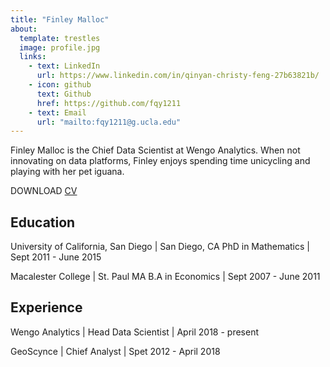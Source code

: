 ```yaml
---
title: "Finley Malloc"
about:
  template: trestles
  image: profile.jpg
  links:
    - text: LinkedIn
      url: https://www.linkedin.com/in/qinyan-christy-feng-27b63821b/
    - icon: github
      text: Github
      href: https://github.com/fqy1211
    - text: Email
      url: "mailto:fqy1211@g.ucla.edu"
---
```


Finley Malloc is the Chief Data Scientist at Wengo Analytics. When not innovating on data platforms, Finley enjoys spending time unicycling and playing with her pet iguana.

DOWNLOAD [CV](cv.pdf)

## Education

University of California, San Diego | San Diego, CA
PhD in Mathematics | Sept 2011 - June 2015

Macalester College | St. Paul MA
B.A in Economics | Sept 2007 - June 2011

## Experience

Wengo Analytics | Head Data Scientist | April 2018 - present

GeoScynce | Chief Analyst | Spet 2012 - April 2018
